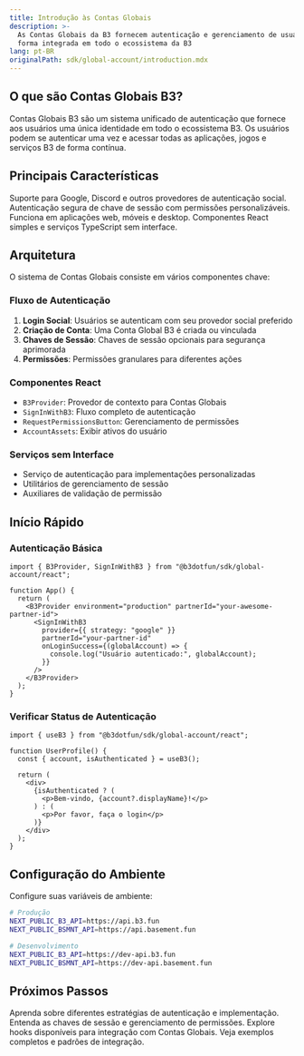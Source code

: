 ```yaml
---
title: Introdução às Contas Globais
description: >-
  As Contas Globais da B3 fornecem autenticação e gerenciamento de usuários de
  forma integrada em todo o ecossistema da B3
lang: pt-BR
originalPath: sdk/global-account/introduction.mdx
---
```

## O que são Contas Globais B3?

Contas Globais B3 são um sistema unificado de autenticação que fornece aos usuários uma única identidade em todo o ecossistema B3. Os usuários podem se autenticar uma vez e acessar todas as aplicações, jogos e serviços B3 de forma contínua.

## Principais Características

<CardGroup cols={2}>

<Card title="Login Social" icon="users">
  Suporte para Google, Discord e outros provedores de autenticação social.
</Card>

<Card title="Gerenciamento de Sessão" icon="key">
  Autenticação segura de chave de sessão com permissões personalizáveis.
</Card>

<Card title="Multiplataforma" icon="mobile">
  Funciona em aplicações web, móveis e desktop.
</Card>

<Card title="Amigável para Desenvolvedores" icon="code">
  Componentes React simples e serviços TypeScript sem interface.
</Card>

</CardGroup>

## Arquitetura

O sistema de Contas Globais consiste em vários componentes chave:

### Fluxo de Autenticação
1. **Login Social**: Usuários se autenticam com seu provedor social preferido
2. **Criação de Conta**: Uma Conta Global B3 é criada ou vinculada
3. **Chaves de Sessão**: Chaves de sessão opcionais para segurança aprimorada
4. **Permissões**: Permissões granulares para diferentes ações

### Componentes React
- `B3Provider`: Provedor de contexto para Contas Globais
- `SignInWithB3`: Fluxo completo de autenticação
- `RequestPermissionsButton`: Gerenciamento de permissões
- `AccountAssets`: Exibir ativos do usuário

### Serviços sem Interface
- Serviço de autenticação para implementações personalizadas
- Utilitários de gerenciamento de sessão
- Auxiliares de validação de permissão

## Início Rápido

### Autenticação Básica

```tsx
import { B3Provider, SignInWithB3 } from "@b3dotfun/sdk/global-account/react";

function App() {
  return (
    <B3Provider environment="production" partnerId="your-awesome-partner-id">
      <SignInWithB3
        provider={{ strategy: "google" }}
        partnerId="your-partner-id"
        onLoginSuccess={(globalAccount) => {
          console.log("Usuário autenticado:", globalAccount);
        }}
      />
    </B3Provider>
  );
}
```

### Verificar Status de Autenticação

```tsx
import { useB3 } from "@b3dotfun/sdk/global-account/react";

function UserProfile() {
  const { account, isAuthenticated } = useB3();

  return (
    <div>
      {isAuthenticated ? (
        <p>Bem-vindo, {account?.displayName}!</p>
      ) : (
        <p>Por favor, faça o login</p>
      )}
    </div>
  );
}
```

## Configuração do Ambiente

Configure suas variáveis de ambiente:

```bash
# Produção
NEXT_PUBLIC_B3_API=https://api.b3.fun
NEXT_PUBLIC_BSMNT_API=https://api.basement.fun

# Desenvolvimento  
NEXT_PUBLIC_B3_API=https://dev-api.b3.fun
NEXT_PUBLIC_BSMNT_API=https://dev-api.basement.fun
```

## Próximos Passos

<CardGroup cols={2}>

<Card title="Guia de Autenticação" icon="shield" href="/sdk/global-account/authentication">
  Aprenda sobre diferentes estratégias de autenticação e implementação.
</Card>

<Card title="Sistema de Permissões" icon="lock" href="/sdk/global-account/permissions">
  Entenda as chaves de sessão e gerenciamento de permissões.
</Card>

<Card title="Hooks React" icon="react" href="/sdk/global-account/hooks">
  Explore hooks disponíveis para integração com Contas Globais.
</Card>

<Card title="Exemplos" icon="code" href="/sdk/global-account/examples">
  Veja exemplos completos e padrões de integração.
</Card>

</CardGroup>
